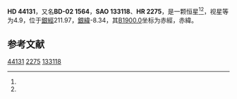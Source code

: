 {{Starbox begin
| name = HD 44131
}}
{{Starbox observe
| epoch = [[J2000.0|J2000.0]]
| constell = {{星座名待查}}<ref name=SIMBAD>{{cite web
 | url=http://simbad.u-strasbg.fr/simbad/sim-id?Ident=HR+2275
 | title=Pulsating variable Star
 | publisher=Centre de Données astronomiques de Strasbourg
 | work=SIMBAD
 | accessdate=2012-07-13
 | archive-date=2016-03-16
 | archive-url=https://web.archive.org/web/20160316232133/http://simbad.u-strasbg.fr/simbad/sim-id?Ident=HR+2275
 | dead-url=no
 }}</ref><ref name=DATA>{{cite web
 | url=http://vizier.u-strasbg.fr/viz-bin/VizieR-5?-out.add=.&-source=5050&-corr=PK=HR&-out.max=9999&HR=2275
 | title=VizieR Detailed Page
 | accessdate=2012-07-13
 | archive-date=2016-03-04
 | archive-url=https://web.archive.org/web/20160304211758/http://vizier.u-strasbg.fr/viz-bin/VizieR-5?-out.add=.&-source=5050&-corr=PK=HR&-out.max=9999&HR=2275
 | dead-url=no
 }}</ref>
| 星官 = 
| ra = {{RA|6|19|59.6}}<ref name=SIMBAD /><ref name=DATA />
| dec = {{DEC|-2|56|40}}<ref name=SIMBAD /><ref name=DATA />
| appmag_v = 4.9<ref name=SIMBAD /><ref name=DATA />
}}
{{Starbox character
| class = M1III<ref name=SIMBAD /><ref name=DATA />
| b-v = 1.6<ref name=SIMBAD /><ref name=DATA />
| u-b = 1.96<ref name=SIMBAD /><ref name=DATA />
| r-i = <ref name=SIMBAD /><ref name=DATA />
| variable = 
}}
{{Starbox astrometry
| radial_v = 1.96
| prop_mo_ra = 47
| parallax = -0.001
| p_error = 
}}
{{Starbox catalog
| names =BD-02 1564，[[SAO星表|SAO]] 133118，[[HD星表|HD]] 44131，[[HR星表|HR]] 2275}}
{{Starbox reference |Simbad=HR+2275}}
{{Starbox end}}

'''HD 44131'''，又名'''BD-02 1564'''，'''SAO 133118'''、'''HR 2275'''，是一颗恒星<ref name=SIMBAD /><ref name=DATA />，视星等为4.9，位于[[銀道座標系|銀經]]211.97，[[銀道座標系|銀緯]]-8.34，其[[B1900.0|B1900.0]]坐标为赤經{{RA|6|14|59.1}}，赤緯{{DEC|-2|-8.34|7}}。

== 参考文献 ==
{{reflist}}

{{star-stub}}

[[Category:HD和HDE天體|44131]]
[[Category:HR天體|2275]]
[[Category:SAO天體|133118]]